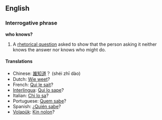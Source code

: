 ==English==
===Interrogative phrase===
'''who knows?'''

#A [[rhetorical question]] asked to show that the person asking it neither knows the answer nor knows who might do.

====Translations====
*Chinese: [[誰知道]]？ (shéi zhī dào)
*Dutch: [[Wie weet]]?
*French: [[Qui le sait]]?
*[[Interlingua]]: [[Qui lo sape]]?
*Italian: [[Chi lo sa]]?
*Portuguese: [[Quem sabe]]?
*Spanish: ¿[[Quién sabe]]?
*[[Volapük]]: [[Kin nolon]]?